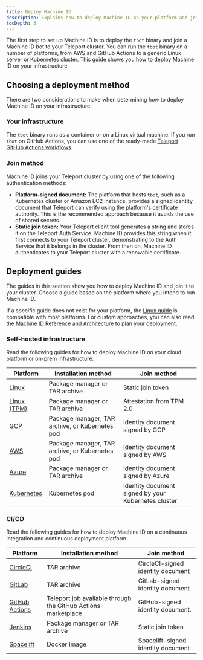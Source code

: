 ```yaml
---
title: Deploy Machine ID
description: Explains how to deploy Machine ID on your platform and join it to your Teleport cluster.
tocDepth: 3
---
```


The first step to set up Machine ID is to deploy the `tbot` binary and join a
Machine ID bot to your Teleport cluster. You can run the `tbot` binary on a
number of platforms, from AWS and GitHub Actions to a generic Linux server or
Kubernetes cluster. This guide shows you how to deploy Machine ID on your
infrastructure.

## Choosing a deployment method

There are two considerations to make when determining how to deploy Machine ID on
your infrastructure.

### Your infrastructure

The `tbot` binary runs as a container or on a Linux virtual machine. If you run
`tbot` on GitHub Actions, you can use one of the ready-made [Teleport GitHub
Actions workflows](https://github.com/teleport-actions).

### Join method

Machine ID joins your Teleport cluster by using one of the following
authentication methods:

- **Platform-signed document:** The platform that hosts `tbot`, such as a
  Kubernetes cluster or Amazon EC2 instance, provides a signed identity document
  that Teleport can verify using the platform's certificate authority. This is
  the recommended approach because it avoids the use of shared secrets.
- **Static join token:** Your Teleport client tool generates a string and stores
  it on the Teleport Auth Service. Machine ID provides this string when it first
  connects to your Teleport cluster, demonstrating to the Auth Service that it
  belongs in the cluster. From then on, Machine ID authenticates to your
  Teleport cluster with a renewable certificate.

## Deployment guides

The guides in this section show you how to deploy Machine ID and join it
to your cluster. Choose a guide based on the platform where you intend to run
Machine ID.

If a specific guide does not exist for your platform, the [Linux
guide](./deployment/linux.mdx) is compatible with most platforms. For
custom approaches, you can also read the [Machine ID Reference](./reference.mdx)
and [Architecture](./architecture.mdx) to plan your deployment.

### Self-hosted infrastructure

Read the following guides for how to deploy Machine ID on your cloud platform or
on-prem infrastructure.

| Platform                                  | Installation method                             | Join method                                         |
|-------------------------------------------|-------------------------------------------------|-----------------------------------------------------|
| [Linux](./deployment/linux.mdx)           | Package manager or TAR archive                  | Static join token                                   |
| [Linux (TPM)](./deployment/linux-tpm.mdx) | Package manager or TAR archive                  | Attestation from TPM 2.0                            |
| [GCP](./deployment/gcp.mdx)               | Package manager, TAR archive, or Kubernetes pod | Identity document signed by GCP                     |
| [AWS](./deployment/aws.mdx)               | Package manager, TAR archive, or Kubernetes pod | Identity document signed by AWS                     |
| [Azure](./deployment/azure.mdx)           | Package manager or TAR archive                  | Identity document signed by Azure                   |
| [Kubernetes](./deployment/kubernetes.mdx) | Kubernetes pod                                  | Identity document signed by your Kubernetes cluster |

### CI/CD

Read the following guides for how to deploy Machine ID on a continuous
integration and continuous deployment platform

| Platform                                          | Installation method                                           | Join method                        |
|---------------------------------------------------|---------------------------------------------------------------|------------------------------------|
| [CircleCI](./deployment/circleci.mdx)             | TAR archive                                                   | CircleCI-signed identity document  |
| [GitLab](./deployment/gitlab.mdx)                 | TAR archive                                                   | GitLab-signed identity document    |
| [GitHub Actions](./deployment/github-actions.mdx) | Teleport job available through the GitHub Actions marketplace | GitHub-signed identity document.   |
| [Jenkins](./deployment/jenkins.mdx)               | Package manager or TAR archive                                | Static join token                  |
| [Spacelift](./deployment/spacelift.mdx)           | Docker Image                                                  | Spacelift-signed identity document |

